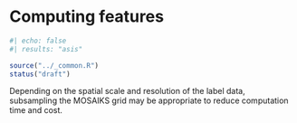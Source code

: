 # Computing features {#sec-features-computing} 

```r
#| echo: false
#| results: "asis"

source("../_common.R")
status("draft")
```


Depending on the spatial scale and resolution of the label data, subsampling the MOSAIKS grid may be appropriate to reduce computation time and cost. 

